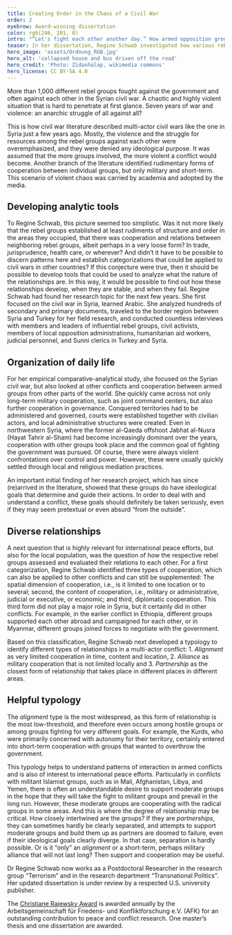 ```yaml
---
title: Creating Order in the Chaos of a Civil War
order: 2
eyebrow: Award-winning dissertation
color: rgb(246, 201, 0)
intro: "“Let's fight each other another day.” How armed opposition groups managed challenges to cooperation and postponed conflict in Syria’s multiparty civil war (2012-2019) – Regine Schwab received the Christiane Rajewsky Award for her dissertation in 2022."
teaser: In her dissertation, Regine Schwab investigated how various rebel groups cooperated in the Syrian civil war and received the Christiane Rajewsky Prize for her thesis.
hero_image: 'assets/Ordnung_RGB.jpg'
hero_alt: 'collapsed house and bus driven off the road'
hero_credit: 'Photo: Zidanhalap, wikimedia commons'
hero_license: CC BY-SA 4.0 
---
```


<Leadin>More than 1,000</Leadin> different rebel groups fought against the government and often against each other in the Syrian civil war. A chaotic and highly violent situation that is hard to penetrate at first glance. Seven years of war and violence: an anarchic struggle of all against all?

This is how civil war literature described multi-actor civil wars like the one in Syria just a few years ago. Mostly, the violence and the struggle for resources among the rebel groups against each other were overemphasized, and they were denied any ideological purpose. It was assumed that the more groups involved, the more violent a conflict would become. Another branch of the literature identified rudimentary forms of cooperation between individual groups, but only military and short-term. This scenario of violent chaos was carried by academia and adopted by the media.

## Developing analytic tools

To Regine Schwab, this picture seemed too simplistic. Was it not more likely that the rebel groups established at least rudiments of structure and order in the areas they occupied, that there was cooperation and relations between neighboring rebel groups, albeit perhaps in a very loose form? In trade, jurisprudence, health care, or wherever? And didn’t it have to be possible to discern patterns here and establish categorizations that could be applied to civil wars in other countries? If this conjecture were true, then it should be possible to develop tools that could be used to analyze what the nature of the relationships are. In this way, it would be possible to find out how these relationships develop, when they are stable, and when they fail. Regine Schwab had found her research topic for the next few years. She first focused on the civil war in Syria, learned Arabic. She analyzed hundreds of secondary and primary documents, traveled to the border region between Syria and Turkey for her field research, and conducted countless interviews with members and leaders of influential rebel groups, civil activists, members of local opposition administrations, humanitarian aid workers, judicial personnel, and Sunni clerics in Turkey and Syria.

## Organization of daily life

For her empirical comparative-analytical study, she focused on the Syrian civil war, but also looked at other conflicts and cooperation between armed groups from other parts of the world. She quickly came across not only long-term military cooperation, such as joint command centers, but also further cooperation in governance. Conquered territories had to be administered and governed, courts were established together with civilian actors, and local administrative structures were created. Even in northwestern Syria, where the former al-Qaeda offshoot Jabhat al-Nusra (Hayat Tahrir al-Sham) had become increasingly dominant over the years, cooperation with other groups took place and the common goal of fighting the government was pursued. Of course, there were always violent confrontations over control and power. However, these were usually quickly settled through local and religious mediation practices.

An important initial finding of her research project, which has since (re)arrived in the literature, showed that these groups do have ideological goals that determine and guide their actions. In order to deal with and understand a conflict, these goals should definitely be taken seriously, even if they may seem pretextual or even absurd “from the outside”. 

## Diverse relationships

A next question that is highly relevant for international peace efforts, but also for the local population, was the question of how the respective rebel groups assessed and evaluated their relations to each other. For a first categorization, Regine Schwab identified three types of cooperation, which can also be applied to other conflicts and can still be supplemented: The spatial dimension of cooperation, i.e., is it limited to one location or to several; second, the content of cooperation, i.e., military or administrative, judicial or executive, or economic; and third, diplomatic cooperation. This third form did not play a major role in Syria, but it certainly did in other conflicts. For example, in the earlier conflict in Ethiopia, different groups supported each other abroad and campaigned for each other, or in Myanmar, different groups joined forces to negotiate with the government.

Based on this classification, Regine Schwab next developed a typology to identify different types of relationships in a multi-actor conflict: 1. *Alignment* as very limited cooperation in time, content and location, 2. *Alliance* as military cooperation that is not limited locally and 3. *Partnership* as the closest form of relationship that takes place in different places in different areas.

## Helpful typology

The *alignment* type is the most widespread, as this form of relationship is the most low-threshold, and therefore even occurs among hostile groups or among groups fighting for very different goals. For example, the Kurds, who were primarily concerned with autonomy for their territory, certainly entered into short-term cooperation with groups that wanted to overthrow the government.

This typology helps to understand patterns of interaction in armed conflicts and is also of interest to international peace efforts. Particularly in conflicts with militant Islamist groups, such as in Mali, Afghanistan, Libya, and Yemen, there is often an understandable desire to support moderate groups in the hope that they will take the fight to militant groups and prevail in the long run. However, these moderate groups are cooperating with the radical groups in some areas. And this is where the degree of relationship may be critical. How closely intertwined are the groups? If they are *partnerships*, they can sometimes hardly be clearly separated, and attempts to support moderate groups and build them up as partners are doomed to failure, even if their ideological goals clearly diverge. In that case, separation is hardly possible. Or is it “only” an *alignment* or a short-term, perhaps military alliance that will not last long? Then support and cooperation may be useful. 

<Person name="Regine Schwab" image="assets/Regine gelb_RGB.png" >

Dr Regine Schwab now works as a Postdoctoral Researcher in the research group “Terrorism” and in the research department “Transnational Politics”. Her updated dissertation is under review by a respected U.S. university publisher.
</Person>

<Callout eyebrow="Info box" title="The award" expandable={false}>

The [Christiane Rajewsky Award](https://afk-web.de/cms/welcome-to-the-pages-of-the-afk/) is awarded annually by the Arbeitsgemeinschaft für Friedens- und Konfliktforschung e.V. (AFK) for an outstanding contribution to peace and conflict research. One master’s thesis and one dissertation are awarded.

</Callout>